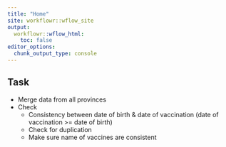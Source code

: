 ```yaml
---
title: "Home"
site: workflowr::wflow_site
output:
  workflowr::wflow_html:
    toc: false
editor_options:
  chunk_output_type: console
---
```


## Task

* Merge data from all provinces
* Check
    + Consistency between date of birth & date of vaccination (date of vaccination >= date of birth)
    + Check for duplication
    + Make sure name of vaccines are consistent
